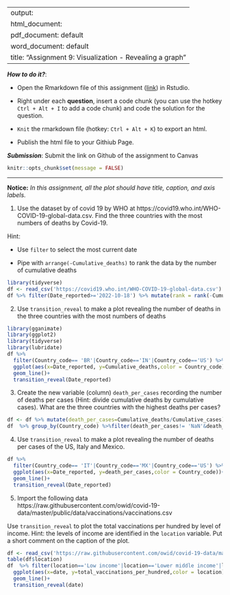 
---
output: 
  html_document:
  pdf_document: default
  word_document: default
title: "Assignment 9: Visualization - Revealing a graph"
---

***How to do it?***: 

- Open the Rmarkdown file of this assignment ([link](assignment9.Rmd)) in Rstudio. 

- Right under each **question**, insert  a code chunk (you can use the hotkey `Ctrl + Alt + I` to add a code chunk) and code the solution for the question. 

- `Knit` the rmarkdown file (hotkey: `Ctrl + Alt + K`) to export an html.  

-  Publish the html file to your Githiub Page. 

***Submission***: Submit the link on Github of the assignment to Canvas

```r
knitr::opts_chunk$set(message = FALSE)
```


-------

**Notice:** *In this assignment, all the plot should have title, caption, and axis labels. *

1. Use the dataset by of covid 19 by WHO at https://covid19.who.int/WHO-COVID-19-global-data.csv. Find the three countries with the most numbers of deaths by Covid-19. 

Hint: 

-  Use `filter` to select the most current date 

-  Pipe with `arrange(-Cumulative_deaths)` to rank the data by the number of cumulative deaths
```r
library(tidyverse)
df <- read_csv('https://covid19.who.int/WHO-COVID-19-global-data.csv')
df %>% filter(Date_reported>='2022-10-18') %>% mutate(rank = rank(-Cumulative_deaths)) %>% filter(rank<=3)

```


2. Use `transition_reveal` to make a plot revealing the number of deaths in the three countries with the most numbers of deaths
```r
library(gganimate)
library(ggplot2)
library(tidyverse)
library(lubridate)
df %>% 
  filter(Country_code== 'BR'|Country_code=='IN'|Country_code=='US') %>% 
  ggplot(aes(x=Date_reported, y=Cumulative_deaths,color = Country_code))+ 
  geom_line()+
  transition_reveal(Date_reported)
```

3. Create the new variable (column) `death_per_cases` recording the number of deaths per cases (Hint: divide cumulative deaths by cumulative cases).  What are the three countries with the highest deaths per cases? 
```r
df <- df %>% mutate(death_per_cases=Cumulative_deaths/Cumulative_cases)
df  %>% group_by(Country_code) %>%filter(death_per_cases!= 'NaN'&death_per_cases!='Inf') %>%  summarize(max_death_per_cases=max(death_per_cases)) %>% mutate(rank = rank(-max_death_per_cases)) %>% filter(rank<=5) %>% arrange(rank)
```

4. Use `transition_reveal` to make a plot revealing the number of deaths per cases of the US, Italy and Mexico. 
```r
df %>% 
  filter(Country_code== 'IT'|Country_code=='MX'|Country_code=='US') %>% 
  ggplot(aes(x=Date_reported, y=death_per_cases,color = Country_code))+ 
  geom_line()+
  transition_reveal(Date_reported)
```

5. Import the following data https://raw.githubusercontent.com/owid/covid-19-data/master/public/data/vaccinations/vaccinations.csv
                      
Use `transition_reveal` to plot the total vaccinations per hundred by level of income. Hint: the levels of income are identified in the `location` variable. Put a short comment on the caption of the plot. 
```r
df <- read_csv('https://raw.githubusercontent.com/owid/covid-19-data/master/public/data/vaccinations/vaccinations.csv')
table(df$location)
df  %>% filter(location=='Low income'|location=='Lower middle income'|location=='Upper middle income'|location=='High income') %>% 
  ggplot(aes(x=date, y=total_vaccinations_per_hundred,color = location))+ 
  geom_line()+
  transition_reveal(date)
```

